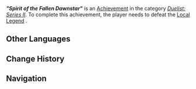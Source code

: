 {{Achievement Infobox
|title        = "Spirit of the Fallen Dawnstar"
|id           = 82260
|order id     = 2260
|category     = Duelist: Series II
|description  = Defeat Local Legend: Spirit of the Fallen Dawnstar.
|requirements = 
|primogems    = 5
|tracking     = 
|topic        = Local Legend;Iktomisaurus;Nightsoul Totem
|quest        = 
|hidden       = 
|set          = "Spirit of the Fallen Dawnstar" (Achievement)
|tier         = 1
|tiers_total  = 3
}}
'''''"Spirit of the Fallen Dawnstar"''''' is an [[Achievement]] in the category ''[[Duelist: Series II]]''. To complete this achievement, the player needs to defeat the [[Local Legend]] {{Enemy|Iktomisaurus|text="Spirit of the Fallen Dawnstar" — All-Twisting Obsidian Storm}}.
<!--
==Gameplay Notes==
* 

==Gallery==
{{Preview
|size=300px
|file=
|caption=
}}

==Video Guides==
{{EVT
|video1   = 
|caption1 = 
}}
-->
==Other Languages==
{{Transclude|"Spirit of the Fallen Dawnstar" (Achievement)|Other Languages}}

==Change History==
{{Change History|5.2}}

==Navigation==
{{Achievement Navbox}}
